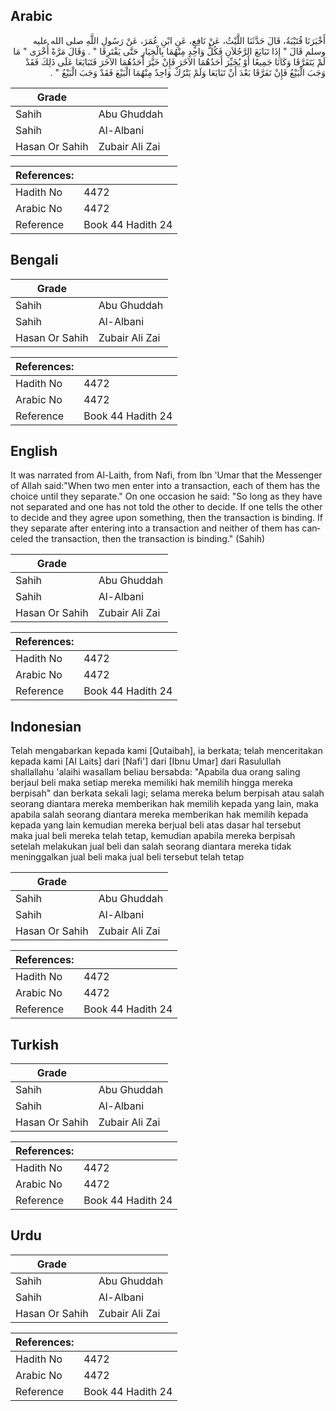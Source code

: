 ## Arabic


<div dir="rtl" lang="ar" style={{fontSize:'larger',backgroundColor:'#f8f9fa',padding:20}}>
أَخْبَرَنَا قُتَيْبَةُ، قَالَ حَدَّثَنَا اللَّيْثُ، عَنْ نَافِعٍ، عَنِ ابْنِ عُمَرَ، عَنْ رَسُولِ اللَّهِ صلى الله عليه وسلم قَالَ ‏"‏ إِذَا تَبَايَعَ الرَّجُلاَنِ فَكُلُّ وَاحِدٍ مِنْهُمَا بِالْخِيَارِ حَتَّى يَفْتَرِقَا ‏"‏ ‏.‏ وَقَالَ مَرَّةً أُخْرَى ‏"‏ مَا لَمْ يَتَفَرَّقَا وَكَانَا جَمِيعًا أَوْ يُخَيِّرَ أَحَدُهُمَا الآخَرَ فَإِنْ خَيَّرَ أَحَدُهُمَا الآخَرَ فَتَبَايَعَا عَلَى ذَلِكَ فَقَدْ وَجَبَ الْبَيْعُ فَإِنْ تَفَرَّقَا بَعْدَ أَنْ تَبَايَعَا وَلَمْ يَتْرُكْ وَاحِدٌ مِنْهُمَا الْبَيْعَ فَقَدْ وَجَبَ الْبَيْعُ ‏"‏ ‏.‏
</div>
<div style={{backgroundColor:'#f8f9fa',padding:20, marginBottom: 10}}><table> <thead> <tr> <th>Grade</th> <th></th> </tr> </thead> <tbody> <tr><td>Sahih</td><td>Abu Ghuddah</td></tr><tr><td>Sahih</td><td>Al-Albani</td></tr><tr><td>Hasan Or Sahih</td><td>Zubair Ali Zai</td></tr></tbody></table><table> <thead> <tr> <th>References:</th> <th></th> </tr> </thead> <tbody><tr><td>Hadith No</td><td>4472</td></tr><tr><td>Arabic No</td><td>4472</td></tr><tr><td>Reference</td><td>Book 44 Hadith 24</td></tr></tbody></table></div>

## Bengali


<div dir="ltr" lang="bn" style={{fontSize:'larger',backgroundColor:'#f8f9fa',padding:20}}>

</div>
<div style={{backgroundColor:'#f8f9fa',padding:20, marginBottom: 10}}><table> <thead> <tr> <th>Grade</th> <th></th> </tr> </thead> <tbody> <tr><td>Sahih</td><td>Abu Ghuddah</td></tr><tr><td>Sahih</td><td>Al-Albani</td></tr><tr><td>Hasan Or Sahih</td><td>Zubair Ali Zai</td></tr></tbody></table><table> <thead> <tr> <th>References:</th> <th></th> </tr> </thead> <tbody><tr><td>Hadith No</td><td>4472</td></tr><tr><td>Arabic No</td><td>4472</td></tr><tr><td>Reference</td><td>Book 44 Hadith 24</td></tr></tbody></table></div>

## English


<div dir="ltr" lang="en" style={{fontSize:'larger',backgroundColor:'#f8f9fa',padding:20}}>
It was narrated from Al-Laith, from Nafi, from Ibn 'Umar that the Messenger of Allah said:"When two men enter into a transaction, each of them has the choice until they separate." On one occasion he said: "So long as they have not separated and one has not told the other to decide. If one tells the other to decide and they agree upon something, then the transaction is binding. If they separate after entering into a transaction and neither of them has canceled the transaction, then the transaction is binding." (Sahih)
</div>
<div style={{backgroundColor:'#f8f9fa',padding:20, marginBottom: 10}}><table> <thead> <tr> <th>Grade</th> <th></th> </tr> </thead> <tbody> <tr><td>Sahih</td><td>Abu Ghuddah</td></tr><tr><td>Sahih</td><td>Al-Albani</td></tr><tr><td>Hasan Or Sahih</td><td>Zubair Ali Zai</td></tr></tbody></table><table> <thead> <tr> <th>References:</th> <th></th> </tr> </thead> <tbody><tr><td>Hadith No</td><td>4472</td></tr><tr><td>Arabic No</td><td>4472</td></tr><tr><td>Reference</td><td>Book 44 Hadith 24</td></tr></tbody></table></div>

## Indonesian


<div dir="ltr" lang="id" style={{fontSize:'larger',backgroundColor:'#f8f9fa',padding:20}}>
Telah mengabarkan kepada kami [Qutaibah], ia berkata; telah menceritakan kepada kami [Al Laits] dari [Nafi'] dari [Ibnu Umar] dari Rasulullah shallallahu 'alaihi wasallam beliau bersabda: "Apabila dua orang saling berjaul beli maka setiap mereka memiliki hak memilih hingga mereka berpisah" dan berkata sekali lagi; selama mereka belum berpisah atau salah seorang diantara mereka memberikan hak memilih kepada yang lain, maka apabila salah seorang diantara mereka memberikan hak memilih kepada kepada yang lain kemudian mereka berjual beli atas dasar hal tersebut maka jual beli mereka telah tetap, kemudian apabila mereka berpisah setelah melakukan jual beli dan salah seorang diantara mereka tidak meninggalkan jual beli maka jual beli tersebut telah tetap
</div>
<div style={{backgroundColor:'#f8f9fa',padding:20, marginBottom: 10}}><table> <thead> <tr> <th>Grade</th> <th></th> </tr> </thead> <tbody> <tr><td>Sahih</td><td>Abu Ghuddah</td></tr><tr><td>Sahih</td><td>Al-Albani</td></tr><tr><td>Hasan Or Sahih</td><td>Zubair Ali Zai</td></tr></tbody></table><table> <thead> <tr> <th>References:</th> <th></th> </tr> </thead> <tbody><tr><td>Hadith No</td><td>4472</td></tr><tr><td>Arabic No</td><td>4472</td></tr><tr><td>Reference</td><td>Book 44 Hadith 24</td></tr></tbody></table></div>

## Turkish


<div dir="ltr" lang="tr" style={{fontSize:'larger',backgroundColor:'#f8f9fa',padding:20}}>

</div>
<div style={{backgroundColor:'#f8f9fa',padding:20, marginBottom: 10}}><table> <thead> <tr> <th>Grade</th> <th></th> </tr> </thead> <tbody> <tr><td>Sahih</td><td>Abu Ghuddah</td></tr><tr><td>Sahih</td><td>Al-Albani</td></tr><tr><td>Hasan Or Sahih</td><td>Zubair Ali Zai</td></tr></tbody></table><table> <thead> <tr> <th>References:</th> <th></th> </tr> </thead> <tbody><tr><td>Hadith No</td><td>4472</td></tr><tr><td>Arabic No</td><td>4472</td></tr><tr><td>Reference</td><td>Book 44 Hadith 24</td></tr></tbody></table></div>

## Urdu


<div dir="rtl" lang="ur" style={{fontSize:'larger',backgroundColor:'#f8f9fa',padding:20}}>

</div>
<div style={{backgroundColor:'#f8f9fa',padding:20, marginBottom: 10}}><table> <thead> <tr> <th>Grade</th> <th></th> </tr> </thead> <tbody> <tr><td>Sahih</td><td>Abu Ghuddah</td></tr><tr><td>Sahih</td><td>Al-Albani</td></tr><tr><td>Hasan Or Sahih</td><td>Zubair Ali Zai</td></tr></tbody></table><table> <thead> <tr> <th>References:</th> <th></th> </tr> </thead> <tbody><tr><td>Hadith No</td><td>4472</td></tr><tr><td>Arabic No</td><td>4472</td></tr><tr><td>Reference</td><td>Book 44 Hadith 24</td></tr></tbody></table></div>